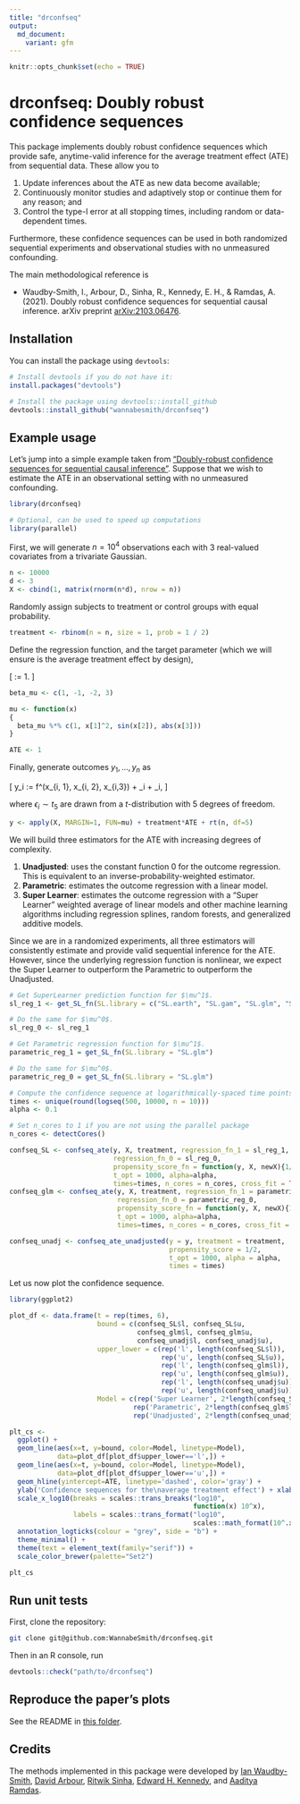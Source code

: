 ```yaml
---
title: "drconfseq"
output:
  md_document:
    variant: gfm
---
```


\newcommand{\EE}{\mathbb E}

```r
knitr::opts_chunk$set(echo = TRUE)
```

# drconfseq: Doubly robust confidence sequences

This package implements doubly robust confidence sequences which provide safe,
anytime-valid inference for the average treatment effect (ATE) from sequential data.
These allow you to

1. Update inferences about the ATE as new data become available;
2. Continuously monitor studies and adaptively stop or continue them for any reason; and
3. Control the type-I error at all stopping times, including random or data-dependent times.

Furthermore, these confidence sequences can be used in both randomized sequential experiments and observational studies with no unmeasured confounding. 

The main methodological reference is 

- Waudby-Smith, I., Arbour, D., Sinha, R., Kennedy, E. H., & Ramdas, A. (2021). Doubly robust confidence sequences for sequential causal inference. arXiv preprint [arXiv:2103.06476](https://arxiv.org/pdf/2103.06476.pdf). 

## Installation

You can install the package using `devtools`:

```r
# Install devtools if you do not have it:
install.packages("devtools")

# Install the package using devtools::install_github 
devtools::install_github("wannabesmith/drconfseq")
```

## Example usage

Let's jump into a simple example taken from ["Doubly-robust confidence sequences for sequential causal inference"](https://arxiv.org/pdf/2103.06476.pdf). Suppose that we wish to estimate the ATE in an observational setting with no unmeasured confounding.

```r
library(drconfseq)

# Optional, can be used to speed up computations
library(parallel)
```

First, we will generate $n = 10^4$ observations each with 3 real-valued covariates from a trivariate Gaussian.

```r
n <- 10000
d <- 3
X <- cbind(1, matrix(rnorm(n*d), nrow = n))
```

Randomly assign subjects to treatment or control groups with equal probability.

```r
treatment <- rbinom(n = n, size = 1, prob = 1 / 2)
```

Define the regression function,
\begin{equation}
\label{eq:simulationRegressionFunction}
    f^\star(x_1, x_2, x_3) := 1 - x_1^2 - 2\sin(x_2) + 3|x_3|, 
\end{equation} 
and the target parameter (which we will ensure is the average treatment effect by design),

\[ \mathrm{ATE} := 1. \]

```r
beta_mu <- c(1, -1, -2, 3)

mu <- function(x)
{
  beta_mu %*% c(1, x[1]^2, sin(x[2]), abs(x[3]))
}

ATE <- 1
```

Finally, generate outcomes $y_1, \dots, y_n$ as 

\[ y_i := f^\star(x_{i, 1}, x_{i, 2}, x_{i,3}) + \mathrm{ATE}\cdot \mathrm{treatment}_i + \epsilon_i, \]

where $\epsilon_i \sim t_{5}$ are drawn from a $t$-distribution with 5 degrees of freedom.

```r
y <- apply(X, MARGIN=1, FUN=mu) + treatment*ATE + rt(n, df=5)
```

We will build three estimators for the ATE with increasing degrees of complexity.

1. **Unadjusted**: uses the constant function $0$ for the outcome regression. This is equivalent to an inverse-probability-weighted estimator.
2. **Parametric**: estimates the outcome regression with a linear model.
3. **Super Learner**: estimates the outcome regression with a "Super Learner" weighted average of linear models and other machine learning algorithms including regression splines, random forests, and generalized additive models.

Since we are in a randomized experiments, all three estimators will consistently estimate and provide valid sequential inference for the ATE. However, since the underlying regression function is nonlinear, we expect the Super Learner to outperform the Parametric to outperform the Unadjusted.

```r

# Get SuperLearner prediction function for $\mu^1$.
sl_reg_1 <- get_SL_fn(SL.library = c("SL.earth", "SL.gam", "SL.glm", "SL.ranger"))

# Do the same for $\mu^0$.
sl_reg_0 <- sl_reg_1 

# Get Parametric regression function for $\mu^1$.
parametric_reg_1 = get_SL_fn(SL.library = "SL.glm")

# Do the same for $\mu^0$.
parametric_reg_0 = get_SL_fn(SL.library = "SL.glm")

# Compute the confidence sequence at logarithmically-spaced time points
times <- unique(round(logseq(500, 10000, n = 10)))
alpha <- 0.1

# Set n_cores to 1 if you are not using the parallel package
n_cores <- detectCores()

confseq_SL <- confseq_ate(y, X, treatment, regression_fn_1 = sl_reg_1,
                          regression_fn_0 = sl_reg_0,
                          propensity_score_fn = function(y, X, newX){1/2},
                          t_opt = 1000, alpha=alpha,
                          times=times, n_cores = n_cores, cross_fit = TRUE)
confseq_glm <- confseq_ate(y, X, treatment, regression_fn_1 = parametric_reg_1,
                           regression_fn_0 = parametric_reg_0,
                           propensity_score_fn = function(y, X, newX){1/2},
                           t_opt = 1000, alpha=alpha,
                           times=times, n_cores = n_cores, cross_fit = TRUE)

confseq_unadj <- confseq_ate_unadjusted(y = y, treatment = treatment,
                                        propensity_score = 1/2,
                                        t_opt = 1000, alpha = alpha,
                                        times = times)
```

Let us now plot the confidence sequence.

```r
library(ggplot2)

plot_df <- data.frame(t = rep(times, 6), 
                      bound = c(confseq_SL$l, confseq_SL$u,
                                confseq_glm$l, confseq_glm$u,
                                confseq_unadj$l, confseq_unadj$u),
                      upper_lower = c(rep('l', length(confseq_SL$l)),
                                      rep('u', length(confseq_SL$u)),
                                      rep('l', length(confseq_glm$l)),
                                      rep('u', length(confseq_glm$u)),
                                      rep('l', length(confseq_unadj$u)),
                                      rep('u', length(confseq_unadj$u))),
                      Model = c(rep('Super Learner', 2*length(confseq_SL$l)),
                               rep('Parametric', 2*length(confseq_glm$l)),
                               rep('Unadjusted', 2*length(confseq_unadj$l))))

plt_cs <- 
  ggplot() + 
  geom_line(aes(x=t, y=bound, color=Model, linetype=Model), 
            data=plot_df[plot_df$upper_lower=='l',]) +
  geom_line(aes(x=t, y=bound, color=Model, linetype=Model), 
            data=plot_df[plot_df$upper_lower=='u',]) +
  geom_hline(yintercept=ATE, linetype='dashed', color='gray') +
  ylab('Confidence sequences for the\naverage treatment effect') + xlab('Time') +
  scale_x_log10(breaks = scales::trans_breaks("log10",
                                              function(x) 10^x),
                labels = scales::trans_format("log10",
                                              scales::math_format(10^.x))) +
  annotation_logticks(colour = "grey", side = "b") + 
  theme_minimal() + 
  theme(text = element_text(family="serif")) +
  scale_color_brewer(palette="Set2")

plt_cs
```

## Run unit tests

First, clone the repository:

```zsh
git clone git@github.com:WannabeSmith/drconfseq.git
```

Then in an R console, run

```r
devtools::check("path/to/drconfseq")
```

## Reproduce the paper's plots

See the README in [this folder](paper_plots).

## Credits

The methods implemented in this package were developed by [Ian Waudby-Smith](https://ian.waudbysmith.com), [David Arbour](https://darbour.github.io/), [Ritwik Sinha](https://research.adobe.com/person/ritwik-sinha/), [Edward H. Kennedy](http://ehkennedy.com), and [Aaditya Ramdas](http://stat.cmu.edu/~aramdas).
